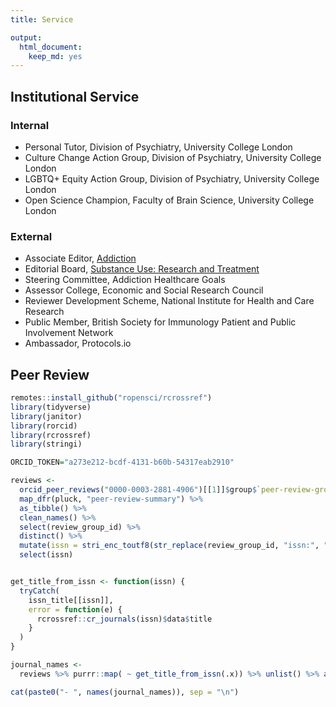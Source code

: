 ```yaml
---
title: Service

output:
  html_document:
    keep_md: yes
---
```

## Institutional Service

### Internal

- Personal Tutor, Division of Psychiatry, University College London
- Culture Change Action Group, Division of Psychiatry, University College London
- LGBTQ+ Equity Action Group, Division of Psychiatry, University College London
- Open Science Champion, Faculty of Brain Science, University College London

### External

- Associate Editor, [Addiction](https://onlinelibrary.wiley.com/page/journal/13600443/homepage/editorialboard.html)
- Editorial Board, [Substance Use: Research and Treatment](https://journals.sagepub.com/editorial-board/SAT)
- Steering Committee, Addiction Healthcare Goals 
- Assessor College, Economic and Social Research Council
- Reviewer Development Scheme, National Institute for Health and Care Research
- Public Member, British Society for Immunology Patient and Public Involvement Network
- Ambassador, Protocols.io

## Peer Review

```r
remotes::install_github("ropensci/rcrossref")
library(tidyverse)
library(janitor)
library(rorcid)
library(rcrossref)
library(stringi)

ORCID_TOKEN="a273e212-bcdf-4131-b60b-54317eab2910"

reviews <-
  orcid_peer_reviews("0000-0003-2881-4906")[[1]]$group$`peer-review-group` %>%
  map_dfr(pluck, "peer-review-summary") %>%
  as_tibble() %>%
  clean_names() %>%
  select(review_group_id) %>%
  distinct() %>%
  mutate(issn = stri_enc_toutf8(str_replace(review_group_id, "issn:", ""))) %>%
  select(issn)


get_title_from_issn <- function(issn) {
  tryCatch(
    issn_title[[issn]],
    error = function(e) {
      rcrossref::cr_journals(issn)$data$title
    }
  )
}

journal_names <-
  reviews %>% purrr::map( ~ get_title_from_issn(.x)) %>% unlist() %>% as_tibble() %>% mutate(value = gsub("Men s", "Men's", value)) %>% mutate(sort_value = str_remove(value, regex("^(the|a|an)\\s+", ignore_case = TRUE))) %>% arrange(sort_value) %>% select(-sort_value) %>% mutate(value = str_squish(value)) %>% pivot_wider(names_from = value)

cat(paste0("- ", names(journal_names)), sep = "\n")
```  
